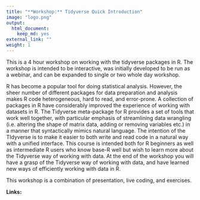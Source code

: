 ```yaml
---
title: "**Workshop:** Tidyverse Quick Introduction"
image: "logo.png"
output:
  html_document:
    keep_md: yes
external_link: ""
weight: 1
---
```


This is a 4 hour workshop on working with the tidyverse packages in R. 
The workshop is intended to be interactive, was initially developed to be run as a webinar, and can be expanded to single or two whole day workshop.

R has become a popular tool for doing statistical analysis. 
However, the sheer number of different packages for data preparation and analysis makes R code heterogeneous, hard to read, and error-prone. 
A collection of packages in R have considerably improved the experience of working with datasets in R. 
The Tidyverse meta-package for R provides a set of tools that work well together, with particular emphasis of streamlining data wrangling (i.e. altering the shape of matrix data, adding or removing variables etc.) in a manner that syntactically mimics natural language. 
The intention of the TIdyverse is to make it easier to both write and read code in a natural way with a unified interface. 
This course is intended both for R beginners as well as intermediate R users who know base-R well but wish to learn more about the Tidyverse way of working with data. 
At the end of the workshop you will have a grasp of the Tidyverse way of working with data, and have learned new ways of efficiently working with data in R.

This workshop is a combination of presentation, live coding, and exercises. 

**Links:**  
<a href="https://github.com/Athanasiamo/tidyquintro" title="GitHub source code"><i class="fab fa-github"></i></a>
<a href="https://athanasiamo.github.io/tidyquintro/" title="Materials"><i class="fa fa-globe" aria-hidden="true"></i></a>
